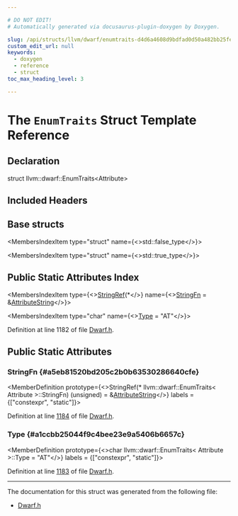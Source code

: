 ```yaml
---

# DO NOT EDIT!
# Automatically generated via docusaurus-plugin-doxygen by Doxygen.

slug: /api/structs/llvm/dwarf/enumtraits-d4d6a4608d9bdfad0d50a482bb25fe07
custom_edit_url: null
keywords:
  - doxygen
  - reference
  - struct
toc_max_heading_level: 3

---
```





# The `EnumTraits` Struct Template Reference

<DoxygenPage pluginConfig={pluginConfig}>



## Declaration

<CodeBlock>struct llvm::dwarf::EnumTraits&lt;Attribute&gt;</CodeBlock>

## Included Headers

<IncludesList>
<IncludesListItem
  filePath="llvm/BinaryFormat/Dwarf.h"
  permalink="/docs/api/files/include/include/llvm/include/llvm/binaryformat/dwarf-h"
  isLocal="true" />
</IncludesList>

## Base structs

<MembersIndex>

<MembersIndexItem
  type="struct"
  name={<>std::false&#95;type</>}>
</MembersIndexItem>

<MembersIndexItem
  type="struct"
  name={<>std::true&#95;type</>}>
</MembersIndexItem>

</MembersIndex>

## Public Static Attributes Index

<MembersIndex>

<MembersIndexItem
  type={<><a href="/docs/api/classes/llvm/stringref">StringRef</a>(&#42;</>}
  name={<><a href="#a5eb81520bd205c2b0b63530286640cfe">StringFn</a> = &amp;<a href="/docs/api/groups/dwarfconstantsdumping/#ga3022f1d3f256e296d351404c6041d776">AttributeString</a></>}>
</MembersIndexItem>

<MembersIndexItem
  type="char"
  name={<><a href="#a1ccbb25044f9c4bee23e9a5406b6657c">Type</a> = &quot;AT&quot;</>}>
</MembersIndexItem>

</MembersIndex>


Definition at line 1182 of file <a href="/docs/api/files/include/include/llvm/include/llvm/binaryformat/dwarf-h">Dwarf.h</a>.

<SectionDefinition>

## Public Static Attributes

### StringFn {#a5eb81520bd205c2b0b63530286640cfe}

<MemberDefinition
  prototype={<>StringRef(&#42; llvm::dwarf::EnumTraits&lt; Attribute &gt;::StringFn) (unsigned) = &amp;<a href="/docs/api/groups/dwarfconstantsdumping/#ga3022f1d3f256e296d351404c6041d776">AttributeString</a></>}
  labels = {["constexpr", "static"]}>

Definition at line <a href="/docs/api/files/include/include/llvm/include/llvm/binaryformat/dwarf-h/#l01184">1184</a> of file <a href="/docs/api/files/include/include/llvm/include/llvm/binaryformat/dwarf-h">Dwarf.h</a>.
</MemberDefinition>

### Type {#a1ccbb25044f9c4bee23e9a5406b6657c}

<MemberDefinition
  prototype={<>char llvm::dwarf::EnumTraits&lt; Attribute &gt;::Type = &quot;AT&quot;</>}
  labels = {["constexpr", "static"]}>

Definition at line <a href="/docs/api/files/include/include/llvm/include/llvm/binaryformat/dwarf-h/#l01183">1183</a> of file <a href="/docs/api/files/include/include/llvm/include/llvm/binaryformat/dwarf-h">Dwarf.h</a>.
</MemberDefinition>

</SectionDefinition>

<hr/>

The documentation for this struct was generated from the following file:

<ul>
<li><a href="/docs/api/files/include/include/llvm/include/llvm/binaryformat/dwarf-h">Dwarf.h</a></li>
</ul>

</DoxygenPage>
